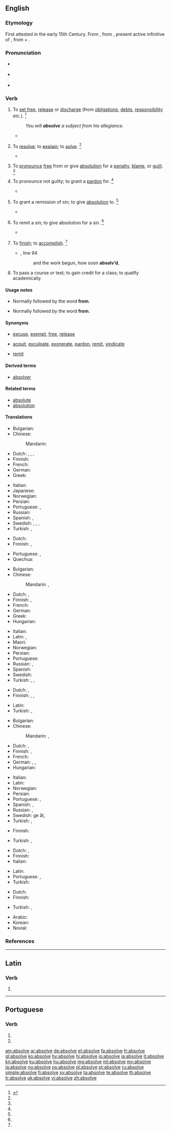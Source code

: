 ==English==

===Etymology===
First attested in the early 15th Century. From {{etyl|enm|en}} {{term|absolven|lang=enm}}, from {{etyl|la|en}} {{term|absolvere|lang=la}}, present active infinitive of {{m|la|absolvō||set free, acquit}}, from {{term|ab||away from|lang=la}} + {{m|la|solvō||loosen, free, release}}.

===Pronunciation===
* {{a|UK}} {{IPA|/əbˈzɒlv/|lang=en}}
* {{a|US}} {{IPA|/æbˈzɑlv/|/æbˈsɑlv/|/əbˈzɑlv/|/əbˈsɑlv/|lang=en}}
* {{audio|en-us-absolve.ogg|Audio (US)|lang=en}}

===Verb===
{{en-verb|absolv}}

# {{context|transitive|lang=en}} To [[set free]], [[release]] or [[discharge]] (from [[obligation]]s, [[debt]]s, [[responsibility]] etc.). {{defdate|First attested around 1350 to 1470.}}<ref name=SOED>{{R:SOED5|page=9}}</ref>
#: ''You will '''absolve''' a subject from his allegiance.''
#* {{quote-book|year=1855|author=[[w:Thomas Babington Macaulay|Thomas Babington Macaulay]]|title=The History of England from the Accession of James II|volume=III|chapter-number=XIV|passage=Halifax was '''absolved''' by a majority of fourteen.}}
# {{context|transitive|obsolete|lang=en}} To [[resolve]]; to [[explain]]; to [[solve]]. {{defdate|Attested from the late 15<sup>th</sup> century until the mid 17<sup>th</sup> century.}}<ref name=SOED/>
#* {{quote-book|year=1646|author=[[w:Thomas Browne|Sir Thomas Browne]]|title=[[w:Pseudodoxia Epidemica|Pseudodoxia Epidemica]]|chapter-number=VI|page=x|url=http://penelope.uchicago.edu/pseudodoxia/pseudodoxia.shtml|passage=We shall not '''absolve''' the doubt.}}
# {{context|transitive|lang=en}} To [[pronounce]] [[free]] from or give [[absolution]] for a [[penalty]], [[blame]], or [[guilt]]. {{defdate|First attested in the mid 16<sup>th</sup> century.}}<ref name=SOED/>
# {{context|transitive|legal|lang=en}} To pronounce not guilty; to grant a [[pardon]] for. {{defdate|First attested in the mid 16<sup>th</sup> century.}}<ref name=SOED/>
#* {{quote-book|year=1807|author=[[w:Alexander Pope]]|title=The Odyssey by Homer (English translation)|passage='''Absolves''' the just, and dooms the guilty souls.}}
# {{context|transitive|theology|lang=en}} To grant a remission of sin; to give [[absolution]] to. {{defdate|First attested in the mid 16<sup>th</sup> century.}}<ref name=SOED/>
#* {{quote-book|year=1597|author=[[w:William Shakespeare]]|title=Romeo and Juliet|section=Act 3, Scene 5|passage=To make confession and to be '''absolved'''.}}
# {{context|transitive|theology|lang=en}} To remit a sin; to give absolution for a sin. {{defdate|First attested in the late 16<sup>th</sup> century.}}<ref name=SOED/>
#* {{quote-book|year=1782|author=[[w:Edward Gibbon|Edward Gibbon]]|title=History Of The Decline And Fall Of The Roman Empire|volume=VI|chapter-number=LXVII|passage=In his name I '''absolve''' your perjury and sanctify your arms.}}
# {{context|transitive|obsolete|lang=en}} To [[finish]]; to [[accomplish]]. {{defdate|Attested from the late 16<sup>th</sup> century until the early 19<sup>th</sup> century.}}<ref name=SOED/>
#* {{RQ:Milton Lost|VII}}, line 94
#*: and the work begun, how soon '''absolv’d''',
# {{context|transitive|lang=en}} To pass a course or test; to gain credit for a class; to qualify academically.

====Usage notes====
* {{sense|to set free, release from obligations}} Normally followed by the word '''from'''.
* {{sense|to pronounce free from; give absolution for blame}} Normally followed by the word '''from'''.

====Synonyms====
* {{sense|set free}} [[excuse]], [[exempt]], [[free]], [[release]]
* {{sense|pronounce free or give absolution}} [[acquit]], [[exculpate]], [[exonerate]], [[pardon]], [[remit]], [[vindicate]]
* {{sense|theology: to pronounce free or give absolution from sin}} [[remit]]

====Derived terms====
* [[absolver]]

====Related terms====
* [[absolute]]
* [[absolution]]

====Translations====
{{trans-top|to set free}}
* Bulgarian: {{t+|bg|освобождавам}}
* Chinese:
*: Mandarin: {{t+check|cmn|使免除|tr=shǐ miǎnchú|sc=Hani}}
* Dutch: {{t+|nl|vergeven}}, {{t+|nl|kwijtschelden}}, {{t|nl|ontheffen}}, {{t|nl|ontslaan van een verplichting}}
* Finnish: {{t+|fi|vapauttaa}}
* French: {{t+|fr|absoudre}}
* German: {{t|de|entbinden}}
* Greek: {{t|el|απαλλάσω}}
{{trans-mid}}
* Italian: {{t+|it|assolvere}}
* Japanese: {{t+|ja|解放|alt=解放する|tr=かいほうする, ''kaihō suru''}}
* Norwegian: {{t|no|frikjenne}}
* Persian: {{t+|fa|معاف کردن|sc=fa-Arab}}
* Portuguese: {{t+|pt|eximir}}, {{t+|pt|exonerar}}
* Russian: {{t-check|ru|[[освобожда́ть]] [[от]]}} <!-- was "[[освобождать]] [[от]]" - assumed sum-of-parts; if an idiom, remove the wikilinks to the individual words. see [[User:Kephir/gadgets/xte#Translation_fixing]] -->
* Spanish: {{t+|es|absolver}}, {{t|es|exculpar}}
* Swedish: {{t|sv|frikalla}}, {{t+|sv|frita}}, {{t+|sv|fritaga}}, {{t+|sv|lösa}}
* Turkish: {{t+|tr|azat etmek}}, {{t|tr|özgür kılmak}}
{{trans-bottom}}

{{trans-top|obsolete: to resolve or explain}}
* Dutch: {{t+|nl|uitleggen}}
* Finnish: {{t+|fi|ratkaista}}, {{t+|fi|selittää}}
{{trans-mid}}
* Portuguese: {{t+|pt|resolver}}, {{t+|pt|solucionar}}
* Quechua: {{t|qu|ch'uyanchay}}
{{trans-bottom}}

{{trans-top|to pronounce free or give absolution}}
* Bulgarian: {{t+|bg|оправдавам}}
* Chinese:
*: Mandarin: {{t-check|cmn|寬恕|sc=Hani}}, {{t+check|cmn|宽恕|tr=kuānshù|sc=Hani}}
* Dutch: {{t+|nl|vrijspreken}}, {{t+|nl|vergeven}}
* Finnish: {{t|fi|armahtaa}}, {{t|fi|[[vapauttaa]] [[syytöksistä]]}}
* French: {{t+|fr|absoudre}}
* German: {{t+|de|freisprechen}}
* Greek: {{t+|el|συγχωρώ}}
* Hungarian: {{t+|hu|feloldoz}}
{{trans-mid}}
* Italian: {{t+|it|assolvere}}
* Latin: {{t+|la|absolvō}}, {{t|la|condono}}
* Maori: {{t|mi|whakaharakore}}
* Norwegian: {{t|no|frikjenne}}
* Persian: {{t+|fa|عفو کردن|sc=fa-Arab}}
* Portuguese: {{t+|pt|absolver}}
* Russian: {{t-check|ru|[[освобожда́ть]] [[от]]}} <!-- was "[[освобождать]] [[от]]" - assumed sum-of-parts; if an idiom, remove the wikilinks to the individual words. see [[User:Kephir/gadgets/xte#Translation_fixing]] -->, {{t+check|ru|снима́ть}}
* Spanish: {{t+|es|absolver}}
* Swedish: {{t+|sv|frikänna}}
* Turkish: {{t+|tr|bağışlamak}}, {{t+|tr|yarlıgamak}}, {{t+|tr|aklamak}}
{{trans-bottom}}

{{trans-top|law: to pronounce not guilty; to grant a pardon for}}
* Dutch: {{t|nl|niet-schuldig verklaren}}, {{t+|nl|kwijtschelden}} {{qualifier|(van)}}
* Finnish: {{t+|fi|vapauttaa}}, {{t|fi|[[todeta]] [[syyttömäksi]]}}, {{t|fi|armahtaa}}
{{trans-mid}}
* Latin: {{t|la|condono}}
* Turkish: {{t+|tr|aklamak}}, {{t+|tr|bağışlamak}}
{{trans-bottom}}

{{trans-top|theology: to pronounce free or give absolution from sin}}
* Bulgarian: {{t+|bg|опрощавам}}
* Chinese:
*: Mandarin: {{t+check|cmn|赦免|tr=shèmiǎn|sc=Hani}}, {{t+check|cmn|赦罪|tr=shèzuì|sc=Hani}}
* Dutch: {{t+|nl|vergeven}}, {{t+|nl|absolveren}}
* Finnish: {{t|fi|armahtaa}}, {{t|fi|[[antaa]] [[synninpäästö]]}}
* French: {{t+|fr|absoudre}}
* German: {{t+|de|freisprechen}}, {{t|de|lossprechen}}, {{t+|de|absolvieren}}
* Hungarian: {{t+|hu|feloldoz}}
{{trans-mid}}
* Italian: {{t+|it|assolvere}}
* Latin: {{t+|la|absolvo}}
* Norwegian: {{t+|no|tilgi}}
* Persian: {{t+|fa|آمرزیدن|sc=fa-Arab}}
* Portuguese: {{t+|pt|absolver}}, {{t+|pt|redimir}}
* Spanish: {{t+|es|absolver}}, {{t|es|exonerar}}
* Russian: {{t+|ru|проща́ть}}, {{t+|ru|отпуска́ть}}
* Swedish: ge {{t+|sv|absolution}} åt, {{t+|sv|avlösa}}
* Turkish: {{t+|tr|bağışlamak}}, {{t+|tr|yarlıgamak}}
{{trans-bottom}}

{{trans-top|theology: to remit a sin; to give absolution for a sin}}
* Finnish: {{t+|fi|antaa anteeksi}}
{{trans-mid}}
* Turkish: {{t+|tr|bağışlamak}}, {{t+|tr|yarlıgamak}}
{{trans-bottom}}

{{trans-top|obsolete: to finish, accomplish}}
* Dutch: {{t+|nl|beëindigen}}, {{t+|nl|afwerken}}
* Finnish: {{t+|fi|suorittaa}}
* Italian: {{t+|it|assolvere}}
{{trans-mid}}
* Latin: {{t+|la|absolvō}}
* Portuguese: {{t+|pt|terminar}}, {{t+|pt|acabar}}
* Turkish: {{t+|tr|erdirmek}}
{{trans-bottom}}

{{trans-top|to pass a course or test; to gain credit for a class; to qualify academically}}
* Dutch: {{t+|nl|slagen}} {{qualifier|bij}}
* Finnish: {{t+|fi|suorittaa}}
{{trans-mid}}
* Turkish: {{t+|tr|vermek}}, {{t+|tr|geçmek}}
{{trans-bottom}}

{{checktrans-top}}
* Arabic: {{t-check|ar|أحلّت}}
* Korean: {{t-check|ko|방면하십시요|sc=Kore}}
* Novial: {{t-check|nov|absolu}}
{{trans-bottom}}

===References===
<references/>

----

==Latin==

===Verb===
{{la-verb-form|absolve}}

# {{inflection of|absolvō||2|s|pres|actv|impr|lang=la}}

----

==Portuguese==

===Verb===
{{pt-verb-form}}

# {{inflection of|absolver||3|s|pres|indc|lang=pt}}
# {{inflection of|absolver||2|s|impr|lang=pt}}

[[am:absolve]]
[[ar:absolve]]
[[de:absolve]]
[[et:absolve]]
[[fa:absolve]]
[[fr:absolve]]
[[gl:absolve]]
[[ko:absolve]]
[[hy:absolve]]
[[hi:absolve]]
[[io:absolve]]
[[ia:absolve]]
[[it:absolve]]
[[kn:absolve]]
[[ku:absolve]]
[[hu:absolve]]
[[mg:absolve]]
[[ml:absolve]]
[[my:absolve]]
[[ja:absolve]]
[[no:absolve]]
[[ps:absolve]]
[[pl:absolve]]
[[pt:absolve]]
[[ru:absolve]]
[[simple:absolve]]
[[fi:absolve]]
[[sv:absolve]]
[[ta:absolve]]
[[te:absolve]]
[[th:absolve]]
[[tr:absolve]]
[[uk:absolve]]
[[vi:absolve]]
[[zh:absolve]]
